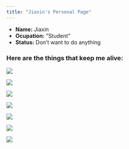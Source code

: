 ```yaml
---
title: "Jiaxin's Personal Page"
---
```


- __Name:__ Jiaxin
- __Ocupation:__ "Student"
- __Status:__ Don't want to do anything

### Here are the things that keep me alive:

![](./pictures/American Medium.jpeg)

![](./pictures/Canton Medium.jpeg)

![](./pictures/French Medium.jpeg)

![](./pictures/German Medium.jpeg)

![](./pictures/Indian Medium.jpeg)

![](./pictures/Japanese Medium.jpeg)

![](./pictures/Peruvian Medium.jpeg)
